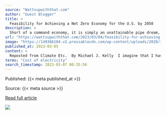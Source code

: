 ```yaml
---
source: "Wattsupwiththat.com"
author: "Guest Blogger"
title: >
  Feasibility for Achieving a Net Zero Economy for the U.S. by 2050
description: >
  Short of a command economy, it is simply an unattainable pipe dream, and we will struggle to get 10–20% of the way to the target, even with a democratic mandate to proceed. The post Feasibility for Achieving a Net Zero Economy for the U.S. by 2050 first appea…
url: "https://wattsupwiththat.com/2023/03/04/feasibility-for-achieving-a-net-zero-economy-for-the-u-s-by-2050/"
image: "https://149366104.v2.pressablecdn.com/wp-content/uploads/2020/12/wuwt-logo.jpg"
published_at: 2023-03-05
content: >
  Reposted from Climate Etc.  By Michael J. Kelly  I imagine that I have been appointed the first CEO of a new agency set up by the Federal Government of the United States of America with the explicit … [+30602 chars]
terms: "Cost of electricity"
search_timestamp: 2023-03-07 00:35:56
---
```



Published: {{< meta published_at >}}


Source: {{< meta source >}}


[Read full article]({{< meta url >}}){target='_blank'}



![](`r rmarkdown::metadata$image[1]`)
